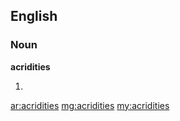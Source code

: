 ==English==
===Noun===
'''acridities'''
#{{plural of|[[acridity]]}}

[[ar:acridities]]
[[mg:acridities]]
[[my:acridities]]